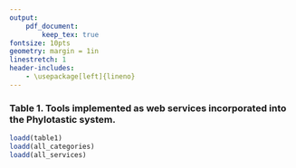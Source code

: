 ```yaml
---
output:
    pdf_document:
        keep_tex: true
fontsize: 10pts
geometry: margin = 1in
linestretch: 1
header-includes:
    - \usepackage[left]{lineno}
---
```

### Table 1. Tools implemented as web services incorporated into the Phylotastic system.

```r
loadd(table1)
loadd(all_categories)
loadd(all_services)

```
